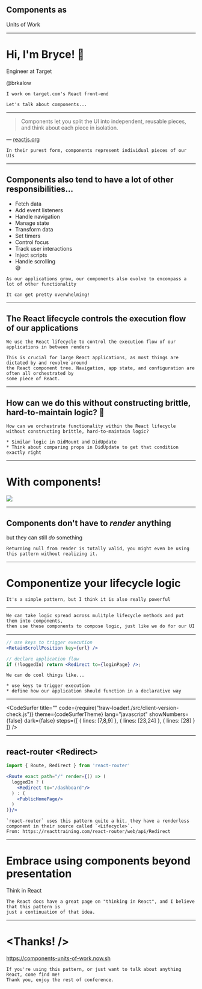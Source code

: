 


## <BorderedText>Components</BorderedText> as
<BlockHeader background="#50E3C2" invert>Units of Work</BlockHeader>

---


# Hi, I'm Bryce! 👋

Engineer at <TargetLogo /> Target

@brkalow

```notes
I work on target.com's React front-end

Let's talk about components...
```

---


> Components let you split the UI into independent, reusable pieces, and think about each piece in isolation.

— [reactjs.org](https://reactjs.org/docs/components-and-props.html)


```notes
In their purest form, components represent individual pieces of our UIs
```

---


## Components also tend to have a lot of other responsibilities...

<ul>
  <Appear>
    <li>Fetch data</li>
    <li>Add event listeners</li>
    <li>Handle navigation</li>
    <li>Manage state</li>
    <li>Transform data</li>
    <li>Set timers</li>
    <li>Control focus</li>
    <li>Track user interactions</li>
    <li>Inject scripts</li>
    <li>Handle scrolling</li>
    <div><span style={{ transform: 'rotate(45deg) perspective(0)', display: 'block', position: 'absolute', top: '50%', right: '30%', fontSize: '5em' }}>😅</span></div>
  </Appear>
</ul>

```notes
As our applications grow, our components also evolve to encompass a lot of other functionality

It can get pretty overwhelming!
```

---


## The React lifecycle controls the execution flow of our applications

```notes
We use the React lifecycle to control the execution flow of our applications in between renders

This is crucial for large React applications, as most things are dictated by and revolve around
the React component tree. Navigation, app state, and configuration are often all orchestrated by
some piece of React.
```

---


## How can we do this without constructing brittle, hard-to-maintain logic? 🤔

```notes
How can we orchestrate functionality within the React lifecycle without constructing brittle, hard-to-maintain logic?

* Similar logic in DidMount and DidUpdate
* Think about comparing props in DidUpdate to get that condition exactly right
```

---


# With components!

![](assets/fallon-nice.gif)

---


## Components don't have to _render_ anything
but they can still _do_ something


```notes
Returning null from render is totally valid, you might even be using this pattern without realizing it.
```

---


# Componentize your lifecycle logic

```notes
It's a simple pattern, but I think it is also really powerful
```

---


<Diagram />

```notes
We can take logic spread across mulitple lifecycle methods and put them into components,
then use these components to compose logic, just like we do for our UI
```

---


```jsx
// use keys to trigger execution
<RetainScrollPosition key={url} />
```

```jsx
// declare application flow
if (!loggedIn) return <Redirect to={loginPage} />;
```

```notes
We can do cool things like...

* use keys to trigger execution
* define how our application should function in a declarative way
```

---


<CodeSurfer
  title="<ClientVersionCheck>"
  code={require("!raw-loader!./src/client-version-check.js")}
  theme={codeSurferTheme}
  lang="javascript"
  showNumbers={false}
  dark={false}
  steps={[
    { lines: [7,8,9] },
    { lines: [23,24] },
    { lines: [28] }
  ]}
/>

---


## react-router \<Redirect\>

```jsx
import { Route, Redirect } from 'react-router'

<Route exact path="/" render={() => (
  loggedIn ? (
    <Redirect to="/dashboard"/>
  ) : (
    <PublicHomePage/>
  )
)}/>
```

```notes
`react-router` uses this pattern quite a bit, they have a renderless component in their source called `<Lifecycle>`.
From: https://reacttraining.com/react-router/web/api/Redirect
```

---


# Embrace using components beyond presentation
Think in React

```notes
The React docs have a great page on "thinking in React", and I believe that this pattern is
just a continuation of that idea.
```

---


# <Thanks! />

<https://components-units-of-work.now.sh>

```notes
If you're using this pattern, or just want to talk about anything React, come find me!
Thank you, enjoy the rest of conference.
```
